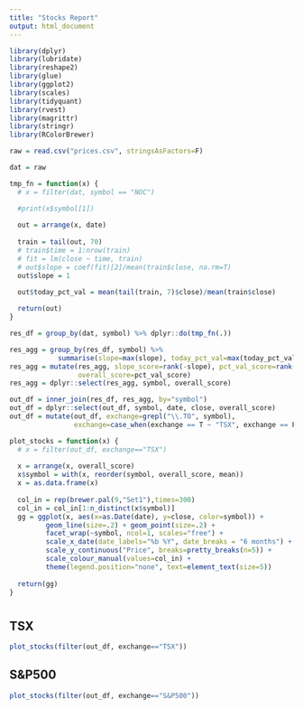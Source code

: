 ```yaml
---
title: "Stocks Report"
output: html_document
---
```


```r
library(dplyr)
library(lubridate)
library(reshape2)
library(glue)
library(ggplot2)
library(scales)
library(tidyquant)
library(rvest)
library(magrittr)
library(stringr)
library(RColorBrewer)
```

<style type="text/css">
.main-container {
  max-width: 1800px;
  margin-left: auto;
  margin-right: auto;
}
</style>

```r
raw = read.csv("prices.csv", stringsAsFactors=F)

dat = raw

tmp_fn = function(x) {
  # x = filter(dat, symbol == "NOC")

  #print(x$symbol[1])
    
  out = arrange(x, date)
  
  train = tail(out, 70)
  # train$time = 1:nrow(train)
  # fit = lm(close ~ time, train)
  # out$slope = coef(fit)[2]/mean(train$close, na.rm=T)
  out$slope = 1
  
  out$today_pct_val = mean(tail(train, 7)$close)/mean(train$close)

  return(out)
}

res_df = group_by(dat, symbol) %>% dplyr::do(tmp_fn(.))

res_agg = group_by(res_df, symbol) %>% 
            summarise(slope=max(slope), today_pct_val=max(today_pct_val))
res_agg = mutate(res_agg, slope_score=rank(-slope), pct_val_score=rank(today_pct_val), 
                 overall_score=pct_val_score)
res_agg = dplyr::select(res_agg, symbol, overall_score)

out_df = inner_join(res_df, res_agg, by="symbol")
out_df = dplyr::select(out_df, symbol, date, close, overall_score)
out_df = mutate(out_df, exchange=grepl("\\.TO", symbol),
                exchange=case_when(exchange == T ~ "TSX", exchange == F ~ "S&P500"))
```

```r
plot_stocks = function(x) {
  # x = filter(out_df, exchange=="TSX")
  
  x = arrange(x, overall_score)
  x$symbol = with(x, reorder(symbol, overall_score, mean))
  x = as.data.frame(x)
  
  col_in = rep(brewer.pal(9,"Set1"),times=300)
  col_in = col_in[1:n_distinct(x$symbol)]
  gg = ggplot(x, aes(x=as.Date(date), y=close, color=symbol)) + 
         geom_line(size=.2) + geom_point(size=.2) +
         facet_wrap(~symbol, ncol=1, scales="free") + 
         scale_x_date(date_labels="%b %Y", date_breaks = "6 months") + 
         scale_y_continuous("Price", breaks=pretty_breaks(n=5)) + 
         scale_colour_manual(values=col_in) + 
         theme(legend.position="none", text=element_text(size=5))
  
  return(gg)
}
```

# {.tabset .tabset-fade}

## **TSX**

```r
plot_stocks(filter(out_df, exchange=="TSX"))
```

## **S&P500**

```r
plot_stocks(filter(out_df, exchange=="S&P500"))
```



